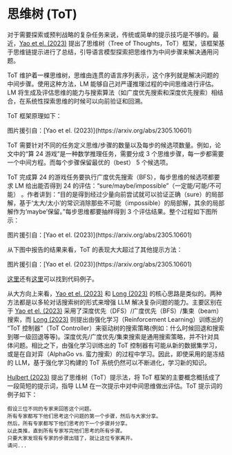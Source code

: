 # 思维树 (ToT)


对于需要探索或预判战略的复杂任务来说，传统或简单的提示技巧是不够的。最近，[Yao et el. (2023)](https://arxiv.org/abs/2305.10601) 提出了思维树（Tree of Thoughts，ToT）框架，该框架基于思维链提示进行了总结，引导语言模型探索把思维作为中间步骤来解决通用问题。

ToT 维护着一棵思维树，思维由连贯的语言序列表示，这个序列就是解决问题的中间步骤。使用这种方法，LM 能够自己对严谨推理过程的中间思维进行评估。LM 将生成及评估思维的能力与搜索算法（如广度优先搜索和深度优先搜索）相结合，在系统性探索思维的时候可以向前验证和回溯。

ToT 框架原理如下：

<Screenshot src={TOT} alt="TOT" />
图片援引自：[Yao et el. (2023)](https://arxiv.org/abs/2305.10601)

ToT 需要针对不同的任务定义思维/步骤的数量以及每步的候选项数量。例如，论文中的“算 24 游戏”是一种数学推理任务，需要分成 3 个思维步骤，每一步都需要一个中间方程。而每个步骤保留最优的（best） 5 个候选项。

ToT 完成算 24 的游戏任务要执行广度优先搜索（BFS），每步思维的候选项都要求 LM 给出能否得到 24 的评估：“sure/maybe/impossible”（一定能/可能/不可能） 。作者讲到：“目的是得到经过少量向前尝试就可以验证正确（sure）的局部解，基于‘太大/太小’的常识消除那些不可能（impossible）的局部解，其余的局部解作为‘maybe’保留。”每步思维都要抽样得到 3 个评估结果。整个过程如下图所示：

<Screenshot src={TOT2} alt="TOT2" />
图片援引自：[Yao et el. (2023)](https://arxiv.org/abs/2305.10601)

从下图中报告的结果来看，ToT 的表现大大超过了其他提示方法：

<Screenshot src={TOT3} alt="TOT3" />
图片援引自：[Yao et el. (2023)](https://arxiv.org/abs/2305.10601)

[这里](https://github.com/princeton-nlp/tree-of-thought-llm)还有[这里](https://github.com/jieyilong/tree-of-thought-puzzle-solver)可以找到代码例子。

从大方向上来看，[Yao et el. (2023)](https://arxiv.org/abs/2305.10601) 和 [Long (2023)](https://arxiv.org/abs/2305.08291) 的核心思路是类似的。两种方法都是以多轮对话搜索树的形式来增强 LLM 解决复杂问题的能力。主要区别在于 [Yao et el. (2023)](https://arxiv.org/abs/2305.10601) 采用了深度优先（DFS）/广度优先（BFS）/集束（beam）搜索，而 [Long (2023)](https://arxiv.org/abs/2305.08291) 则提出由强化学习（Reinforcement Learning）训练出的 “ToT 控制器”（ToT Controller）来驱动树的搜索策略(例如：什么时候回退和搜索到哪一级回退等等)。深度优先/广度优先/集束搜索是通用搜索策略，并不针对具体问题。相比之下，由强化学习训练出的 ToT 控制器有可能从新的数据集学习，或是在自对弈（AlphaGo vs. 蛮力搜索）的过程中学习。因此，即使采用的是冻结的 LLM，基于强化学习构建的 ToT 系统仍然可以不断进化，学习新的知识。

[Hulbert (2023)](https://github.com/dave1010/tree-of-thought-prompting) 提出了思维树（ToT）提示法，将 ToT 框架的主要概念概括成了一段简短的提示词，指导 LLM 在一次提示中对中间思维做出评估。ToT 提示词的例子如下：

```
假设三位不同的专家来回答这个问题。
所有专家都写下他们思考这个问题的第一个步骤，然后与大家分享。
然后，所有专家都写下他们思考的下一个步骤并分享。
以此类推，直到所有专家写完他们思考的所有步骤。
只要大家发现有专家的步骤出错了，就让这位专家离开。
请问...
```
